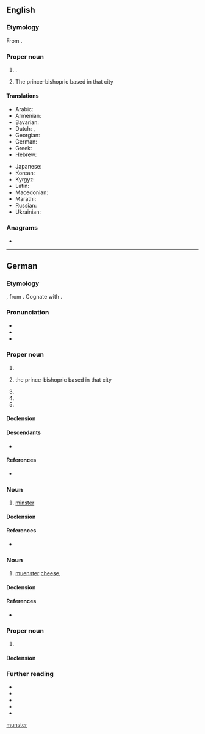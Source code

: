 {{also|muenster|munster|Munster}}
==English==
{{wikipedia}}
{{wikipedia|Prince-Bishopric of Münster}}

===Etymology===
From {{bor|en|de|Münster}}.

===Proper noun===
{{en-proper noun}}

# {{place|en|city|s/North Rhine-Westphalia|c/Germany}}.
# {{lb|en|historical}} The prince-bishopric based in that city

====Translations====
{{trans-top|city in North Rhine-Westphalia}}
* Arabic: {{t|ar|مونستر}}
* Armenian: {{t|hy|Մյունստեր}}
* Bavarian: {{t|bar|Minschda}}
* Dutch: {{t|nl|Munster}}, {{t|nl|Münster}}
* Georgian: {{t|ka|მიუნსტერი}}
* German: {{t+|de|Münster}}
* Greek: {{t+|el|Μύνστερ}}
* Hebrew: {{t|he|מינסטר}}
{{trans-mid}}
* Japanese: {{t|ja|ミュンスター}}
* Korean: {{t|ko|뮌스터}}
* Kyrgyz: {{t|ky|Мүнстер}}
* Latin: {{t|la|Monasterium}}
* Macedonian: {{t|mk|Ми́нстер|m}}
* Marathi: {{t|mr|म्युन्स्टर}}
* Russian: {{t+|ru|Мюнстер|m}}
* Ukrainian: {{t|uk|Мюнстер}}
{{trans-bottom}}

===Anagrams===
* {{anagrams|en|a=emnrstu|Munters|munters|sternum}}

[[Category:English terms spelled with Ü|munster]]

----

==German==
{{wp|Münster (Begriffsklärung)|lang=de}}

===Etymology===
{{bor+|de|la|monastērium}}, from {{der|de|grc|μοναστήριον}}. Cognate with {{cog|en|minster}}.

===Pronunciation===
* {{IPA|de|/ˈmʏnstɐ/}}
* {{hyphenation|de|Müns|ter}}
* {{audio|de|De-Münster.ogg|Audio}}

===Proper noun===
{{de-proper noun|toponym}}

# {{place|de|city|s/North Rhine-Westphalia|c/Germany|t1=Münster}}
# {{lb|de|historical}} the prince-bishopric based in that city
# {{place|de|municipality|s/Bavaria|c/Germany}}
# {{place|de|municipality|s/Hesse|c/Germany}}
# {{place|de|municipality|s/Tirol|c/Austria}}

====Declension====
{{de-ndecl|toponym}}

====Descendants====
* {{desc|en|Münster|bor=1}}

====References====
* {{R:Duden|Muenster_Stadt}}

===Noun===
{{de-noun|n:m}}

# [[minster]] {{gloss|monastic church}}

====Declension====
{{de-ndecl|n:m}}

====References====
* {{R:Duden|Muenster_Kirche}}

===Noun===
{{de-noun|m}}

# [[muenster]] [[cheese]], {{m|de|Münsterkäse}}

====Declension====
{{de-ndecl|m}}

====References====
* {{R:Duden|Muenster_Kaese}}

===Proper noun===
{{de-proper noun|surname}}

# {{surname|de}}

====Declension====
{{de-ndecl|surname}}

===Further reading===
* {{pedia|lang=de}}
* {{R:Duden|Muenster_Kaese|Münster (Käse)}}
* {{R:Duden|Muenster_Kirche|Münster (Kirche)}}
* {{R:Duden|Muenster_Stadt|Münster (Stadt)}}
* {{R:DWDS}}

{{C|de|Architecture|Christianity|Cheeses}}